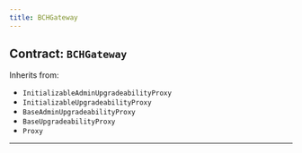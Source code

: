 ```yaml
---
title: BCHGateway
---
```



<DocTag type={DocType.Reference} />

## Contract: `BCHGateway`





Inherits from:

- `InitializableAdminUpgradeabilityProxy`
- `InitializableUpgradeabilityProxy`
- `BaseAdminUpgradeabilityProxy`
- `BaseUpgradeabilityProxy`
- `Proxy`


<hr />




